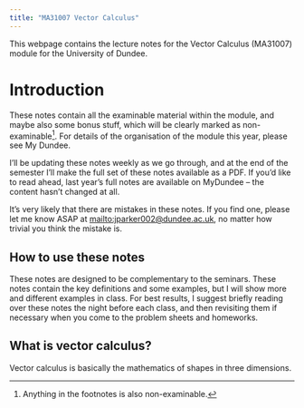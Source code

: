 ```yaml
---
title: "MA31007 Vector Calculus"
---
```


This webpage contains the lecture notes for the Vector Calculus (MA31007) module for the University of Dundee.

# Introduction
These notes contain all the examinable material within the module, and maybe also some bonus stuff, which will be clearly marked as non-examinable^[Anything in the footnotes is also non-examinable.]. For details of the organisation of the module this year, please see My Dundee.

I'll be updating these notes weekly as we go through, and at the end of the semester I'll make the full set of these notes available as a PDF. If you'd like to read ahead, last year's full notes are available on MyDundee -- the content hasn't changed at all.

It's very likely that there are mistakes in these notes. If you find one, please let me know ASAP at <mailto:jparker002@dundee.ac.uk>, no matter how trivial you think the mistake is.

## How to use these notes
These notes are designed to be complementary to the seminars. 
These notes contain the key definitions and some examples, but I will show more and different examples in class.
For best results, I suggest briefly reading over these notes the night before each class, and then revisiting them if necessary when
you come to the problem sheets and homeworks.

## What is vector calculus?
Vector calculus is basically the mathematics of shapes in three dimensions. 